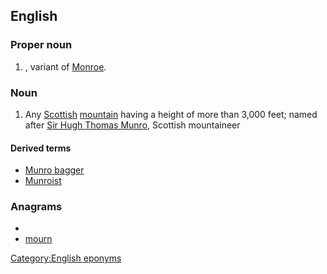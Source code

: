 ==English==

===Proper noun===
{{en-proper noun}}

# {{surname|[[Scottish]]|from=Scottish Gaelic|dot=}}, variant of [[Monroe]].

===Noun===
{{wikipedia}}
{{en-noun}}

#{{British}} Any [[Scottish]] [[mountain]] having a height of more than 3,000 feet; named after [[w:Hugh Munro|Sir Hugh Thomas Munro]], Scottish mountaineer

====Derived terms====
* [[Munro bagger]]
* [[Munroist]]

===Anagrams===
* {{alphagram|mnoru}}
* [[mourn#English|mourn]]


[[Category:English eponyms]]